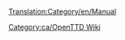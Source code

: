 [[Translation:Category/en/Manual]]

{{en/Bilingual box| Ca
| Els articles que tenen la plantilla [[Template:ca/Taula de contingut]] es col·loquen automàticament aquí.
| A Category for Manual related pages.
Articles that are called by [[Template:ca/Taula de contingut]] are automatically placed here.}}

[[Category:ca/OpenTTD Wiki]]